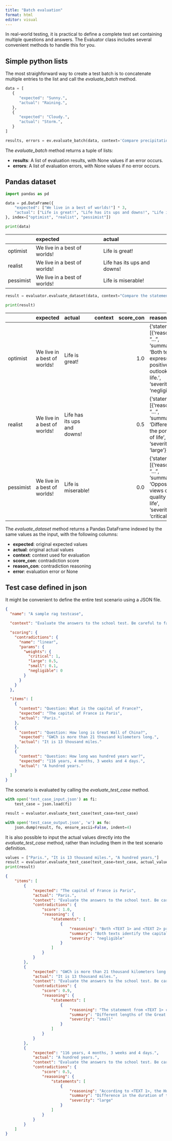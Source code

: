 ```yaml
---
title: "Batch evaluation"
format: html
editor: visual
---
```


In real-world testing, it is practical to define a complete 
test set containing multiple questions and answers. The 
Evaluator class includes several convenient methods to 
handle this for you.

## Simple python lists

The most straighforward way to create a test batch is to concatenate multiple
entries to the list and call the *evaluate_batch* method.

```python
data = [
   {
      "expected": "Sunny.",
      "actual": "Raining.",
   },
   {
      "expected": "Cloudy.",
      "actual": "Storm.",
   }
]

results, errors = ev.evaluate_batch(data, context='Compare precipitation only. Ignore other weather traits.')
```

The *evaluate_batch* method returns a tuple of lists:

- **results**: A list of evaluation results, with None values if an error occurs.
- **errors**: A list of evaluation errors, with None values if no error occurs.

## Pandas dataset

```python
import pandas as pd

data = pd.DataFrame({
    "expected": ["We live in a best of worlds!"] * 3,
    "actual": ["Life is great!", "Life has its ups and downs!", "Life is miserable!"]
}, index=["optimist", "realist", "pessimist"])

print(data)
```

|           | expected                     | actual                      |
|:----------|:-----------------------------|:----------------------------|
| optimist  | We live in a best of worlds! | Life is great!              |
| realist   | We live in a best of worlds! | Life has its ups and downs! |
| pessimist | We live in a best of worlds! | Life is miserable!          |

```python
result = evaluator.evaluate_dataset(data, context="Compare the statements regarding their expected life outcomes.")

print(result)
```

|   | expected  | actual  | context  | score_con  | reason_con                       | error  |
|:--|:----------|:--------|:---------|-----------:|:---------------------------------|:-------|
| optimist  | We live in a best of worlds! | Life is great!              |           |           1.0 | {'statements': [{'reasoning': "...", 'summary': 'Both texts express a positive outlook on life.', 'severity': 'negligible'}]}                                                                                                                                                                                            |         |
| realist   | We live in a best of worlds! | Life has its ups and downs! |           |           0.5 | {'statements': [{'reasoning': "...", 'summary': 'Difference in the portrayal of life', 'severity': 'large'}]} |         |
| pessimist | We live in a best of worlds! | Life is miserable!          |           |           0.0 | {'statements': [{'reasoning': "...", 'summary': 'Opposing views on the quality of life', 'severity': 'critical'}]}  |   |

The *evaluate_dataset* method returns a Pandas DataFrame 
indexed by the same values as the input, with the following 
columns:

- **expected**: original expected values
- **actual**: original actual values
- **context**: context used for evaluation
- **score_con**: contradiction score
- **reason_con**: contradiction reasoning
- **error**: evaluation error or None

## Test case defined in json

It might be convenient to define the entire test scenario using a JSON file.

```json
{
  "name": "A sample rag testcase",

  "context": "Evaluate the answers to the school test. Be careful to factual clarity and particular numbers. Formulation and style is not relevant.",

  "scoring": {
    "contradictions": {
      "name": "linear",
      "params": {
        "weights": {
          "critical": 1,
          "large": 0.5,
          "small": 0.1,
          "negligible": 0
        }
      }
    }
  },

  "items": [
    {
      "context": "Question: What is the capital of France?",
      "expected": "The capital of France is Paris",
      "actual": "Paris."
    },
    {
      "context": "Question: How long is Great Wall of China?",
      "expected": "GWCh is more than 21 thousand kilometers long.",
      "actual": "It is 13 thousand miles."
    },
    {
      "context": "Question: How long was hundred years war?",
      "expected": "116 years, 4 months, 3 weeks and 4 days.",
      "actual": "A hundred years."
    }
  ]
}
```

The scenario is evaluated by calling the *evaluate_test_case* method.

```python
with open('test_case_input.json') as fi:
    test_case = json.load(fi)

result = evaluator.evaluate_test_case(test_case=test_case)

with open('test_case_output.json', 'w') as fo:
    json.dump(result, fo, ensure_ascii=False, indent=4)
```

It is also possible to input the actual values directly into 
the *evaluate_test_case* method, rather than including them 
in the test scenario definition.

```python
values = ["Paris.", "It is 13 thousand miles.", "A hundred years."]
result = evaluator.evaluate_test_case(test_case=test_case, actual_values=values)
print(result)
```

```json
{
    "items": [
        {
            "expected": "The capital of France is Paris",
            "actual": "Paris.",
            "context": "Evaluate the answers to the school test. Be careful to factual clarity and particular numbers. Formulation and style is not relevant.\nQuestion: What is the capital of France?",
            "contradictions": {
                "score": 1.0,
                "reasoning": {
                    "statements": [
                        {
                            "reasoning": "Both <TEXT 1> and <TEXT 2> provide the correct answer to the question about the capital of France, which is Paris. There is no contradiction between the two texts as they both state the same fact, despite <TEXT 2> being more concise. The criterion for evaluation is factual clarity and particular numbers, and both texts meet this criterion with respect to the capital of France.",
                            "summary": "Both texts identify the capital of France correctly.",
                            "severity": "negligible"
                        }
                    ]
                }
            }
        },
        {
            "expected": "GWCh is more than 21 thousand kilometers long.",
            "actual": "It is 13 thousand miles.",
            "context": "Evaluate the answers to the school test. Be careful to factual clarity and particular numbers. Formulation and style is not relevant.\nQuestion: How long is Great Wall of China?",
            "contradictions": {
                "score": 0.9,
                "reasoning": {
                    "statements": [
                        {
                            "reasoning": "The statement from <TEXT 1> claims that the Great Wall of China (GWCh) is more than 21 thousand kilometers long. In <TEXT 2>, the length is given as 13 thousand miles. To determine if there is a contradiction, we need to convert miles to kilometers or vice versa. Since 1 mile is approximately 1.60934 kilometers, 13 thousand miles would be approximately 20,921.42 kilometers. The two lengths given are relatively close, with <TEXT 1> suggesting a slightly longer length than what the conversion of <TEXT 2> would suggest. However, the Great Wall of China is commonly cited as being approximately 21,196 kilometers long, which aligns more closely with <TEXT 1>. Given the context of evaluating a school test where factual clarity and particular numbers are important, this discrepancy in length is significant enough to be considered a contradiction. However, since both texts are attempting to convey that the Great Wall is very long and the numbers are not drastically different, the severity of this contradiction is small.",
                            "summary": "Different lengths of the Great Wall of China are provided.",
                            "severity": "small"
                        }
                    ]
                }
            }
        },
        {
            "expected": "116 years, 4 months, 3 weeks and 4 days.",
            "actual": "A hundred years.",
            "context": "Evaluate the answers to the school test. Be careful to factual clarity and particular numbers. Formulation and style is not relevant.\nQuestion: How long was hundred years war?",
            "contradictions": {
                "score": 0.5,
                "reasoning": {
                    "statements": [
                        {
                            "reasoning": "According to <TEXT 1>, the Hundred Years' War lasted '116 years, 4 months, 3 weeks and 4 days,' which is a precise duration that exceeds a hundred years. In contrast, <TEXT 2> simplifies the duration to 'A hundred years,' which is factually incorrect when considering the specific length provided in <TEXT 1>. Given the context of evaluating school test answers where factual accuracy, especially regarding numbers, is crucial, this constitutes a large contradiction because it is a significant error in a factual detail that affects the correctness of the answer.",
                            "summary": "Difference in the duration of the Hundred Years' War",
                            "severity": "large"
                        }
                    ]
                }
            }
        }
    ]
}
```



